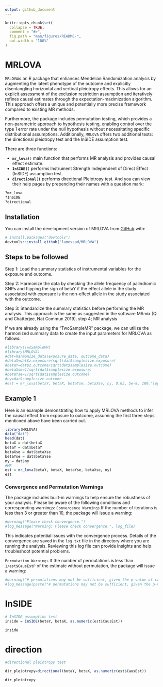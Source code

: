 ```yaml
---
output: github_document
---
```


<!-- README.md is generated from README.Rmd. Please edit that file -->

```r
knitr::opts_chunk$set(
  collapse = TRUE,
  comment = "#>",
  fig.path = "man/figures/README-",
  out.width = "100%"
)
```

# MRLOVA

<!-- badges: start -->
<!-- badges: end -->

`MRLOVA`is an R package that enhances Mendelian Randomization analysis by augmenting the latent phenotype of the outcome and explicitly disentangling horizontal and vertical pleiotropy effects. This allows for an explicit assessment of the exclusion restriction assumption and iteratively refines causal estimates through the expectation-maximization algorithm. This approach offers a unique and potentially more precise framework compared to existing MR methods.

Furthermore, the package includes permutation testing, which provides a non-parametric approach to hypothesis testing, enabling control over the type 1 error rate under the null hypothesis without necessitating specific distributional assumptions. Additionally, `MRLOVA` offers two additional tests: the directional pleiotropy test and the InSIDE assumption test.

There are three functions:

-   **`mr_lova()`**  main function that performs MR analysis and provides causal effect estimate.
-   **`InSIDE()`**  performs Instrument Strength Independent of Direct Effect (InSIDE) assumption test.
-   **`directional()`**  performs directional Pleiotropy test.
And you can view their help pages by prepending their names with a question mark:

```r
?mr_lova
?InSIDE
?directional
```
## Installation

You can install the development version of MRLOVA from [GitHub](https://github.com/) with:

``` r
# install.packages("devtools")
devtools::install_github("lamessad/MRLOVA")
```
## Steps to be followed
Step 1: Load the summary statistics of instrumental variables for the exposure and outcome.

Step 2: Harmonize the data by checking the allele frequency of palindromic SNPs and flipping the sign of betaY if the effect allele in the study associated with exposure is the non-effect allele in the study associated with the outcome.

Step 3: Standardize the summary statistics before performing the MR analysis. This approach is the same as suggested in the software MRmix (Qi and Chatterjee, Nat Commun 2019).
step 4; MR analysis

If we are already using the "TwoSampleMR" package, we can utilize the harmonized summary data to create the input parameters for MRLOVA as follows:

``` r
#library(TwoSampleMR)
#library(MRLOVA)
#dat=harmonize_data(exposure_data, outcome_data)
#detaX=dat$z.exposure/sqrt(dat$samplesize.exposure)
#betaY=dat$z.outcome/sqrt(dat$samplesize.outcome)
#betaXse=1/sqrt(dat$samplesize.exposure)
#betaYse=1/sqrt(dat$samplesize.outcome)
#ny=dat$samplesize.outcome
#est = mr_lova(betaY, betaX, betaYse, betaXse, ny, 0.05, 5e-8, 100,"log.txt")  
```
## Example 1

Here is an example demonstrating how to apply MRLOVA methods to infer the causal effect from exposure to outcome, assuming the  first three steps mentioned above have been carried out.


```r
library(MRLOVA)
data("dat")
head(dat)
betaX = dat$betaX 
betaY = dat$betaY
betaXse = dat$betaXse
betaYse = dat$betaYse
ny = dat$ny
#MR
est = mr_lova(betaY, betaX, betaYse, betaXse, ny) 
est
```

### Convergence and Permutation Warnings
The package includes built-in warnings to help ensure the robustness of your analysis. Please be aware of the following conditions and corresponding warnings:
`Convergence Warnings`
If the number of iterations is less than 3 or greater than 10, the package will issue a warning:

```r
#warning("Please check convergence.")
#log_message("Warning: Please check convergence.", log_file)
```
This indicates potential issues with the convergence process. Details of the convergence are saved in the `log.txt` file in the directory where you are running the analysis. Reviewing this log file can provide insights and help troubleshoot potential problems.

`Permutation Warnings`
If the number of permutations is less than `1/est$CausEstP` of the estimate without permutation, the package will issue a warning:
```r
#warning("# permutations may not be sufficient, given the p-value of causal effects, causal p-value = ", mrlova_result$CausEstP)
#log_message(paste("# permutations may not be sufficient, given the p-value of causal effects, causal p-value =", mrlova_result$CausEstP), log_file)
```
# InSIDE


```r
# InSIDE assumption test
inside = InSIDE(betaY, betaX, as.numeric(est$CausEst))  

inside
```

# direction

```r
#directional pleiotropy test

dir_pleiotropy=directional(betaY, betaX, as.numeric(est$CausEst))

dir_pleiotropy
```



